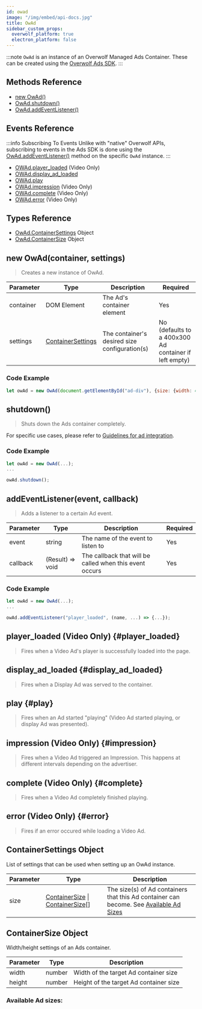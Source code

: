 ```yaml
---
id: owad
image: "/img/embed/api-docs.jpg"
title: OwAd
sidebar_custom_props:
  overwolf_platform: true
  electron_platform: false
---
```


:::note
`OwAd` is an instance of an Overwolf Managed Ads Container.
These can be created using the [Overwolf Ads SDK](/start/monetize-your-app/advertising/ads-sdk).
:::


## Methods Reference

* [new OwAd()](#new-owadcontainer-settings)
* [OwAd.shutdown()](#shutdown)
* [OwAd.addEventListener()](#addeventlistenerevent-callback)

## Events Reference

:::info Subscribing To Events
Unlike with "native" Overwolf APIs, subscribing to events in the Ads SDK is done using the
[OwAd.addEventListener()](#addeventlistenerevent-callback) method on the specific `OwAd` instance.
:::

* [OWAd.player_loaded](#player_loaded) (Video Only)
* [OWAd.display_ad_loaded](#display_ad_loaded)
* [OWAd.play](#play)
* [OWAd.impression](#impression) (Video Only)
* [OWAd.complete](#complete) (Video Only)
* [OWAd.error](#error) (Video Only)


## Types Reference

* [OwAd.ContainerSettings](#containersettings-object) Object
* [OwAd.ContainerSize](#containersize-object) Object


## new OwAd(container, settings)

> Creates a new instance of OwAd.

Parameter | Type   | Description                                  | Required |
--------- | -------| -------------------------------------------- | -------- |
container | DOM Element | The Ad's container element | Yes |
settings  | [ContainerSettings](#containersettings-object) | The container's desired size configuration(s) | No (defaults to a 400x300 Ad container if left empty) |

### Code Example

```js title="Creates a new OwAd, with the element ad-div as its container, with a container size of 400x300"
let owAd = new OwAd(document.getElementById("ad-div"), {size: {width: 400, height: 300}});
```

## shutdown()

> Shuts down the Ads container completely.

For specific use cases, please refer to [Guidelines for ad integration](/start/monetize-your-app/advertising/ads-sdk#guidelines-for-ads-integration).

### Code Example

```js title="Shut Down an existing OwAd instance"
let owAd = new OwAd(...);
...

owAd.shutdown();
```


## addEventListener(event, callback)

> Adds a listener to a certain Ad event.

Parameter | Type   | Description                                  | Required |
--------- | ------ | -------------------------------------------- | -------- |
event     | string | The name of the event to listen to           | Yes |
callback  | (Result) => void | The callback that will be called when this event occurs | Yes |

### Code Example

```js title="Add an event listener to an OwAd"
let owAd = new OwAd(...);
...

owAd.addEventListener("player_loaded", (name, ...) => {...});
```

## player_loaded (Video Only) {#player_loaded}

> Fires when a Video Ad's player is successfully loaded into the page.

## display_ad_loaded {#display_ad_loaded}

> Fires when a Display Ad was served to the container.

## play {#play}

> Fires when an Ad started "playing" (Video Ad started playing, or display Ad was presented).

## impression (Video Only) {#impression}

> Fires when a Video Ad triggered an Impression. This happens at different intervals depending on the advertiser.

## complete (Video Only) {#complete}

> Fires when a Video Ad completely finished playing.

## error (Video Only) {#error}

> Fires if an error occured while loading a Video Ad.


## ContainerSettings Object

List of settings that can be used when setting up an OwAd instance.

Parameter          | Type                            | Description                                       |
-------------------| --------------------------------| ------------------------------------------------- |
size               | [ContainerSize](#containersize-object) \| [ContainerSize](#containersize-object)[] | The size(s) of Ad containers that this Ad container can become. See [Available Ad Sizes](#available-ad-sizes) |

## ContainerSize Object

Width/height settings of an Ads container.

Parameter          | Type                            | Description                                       |
-------------------| --------------------------------| ------------------------------------------------- |
width              | number                          | Width of the target Ad container size             |
height             | number                          | Height of the target Ad container size            |

### Available Ad sizes:


<AdSizes/>